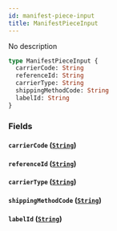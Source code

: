 ```yaml
---
id: manifest-piece-input
title: ManifestPieceInput
---
```


No description

```graphql
type ManifestPieceInput {
  carrierCode: String
  referenceId: String
  carrierType: String
  shippingMethodCode: String
  labelId: String
}
```

### Fields

#### `carrierCode` ([`String`](../../label-service/scalars/string))

#### `referenceId` ([`String`](../../label-service/scalars/string))

#### `carrierType` ([`String`](../../label-service/scalars/string))

#### `shippingMethodCode` ([`String`](../../label-service/scalars/string))

#### `labelId` ([`String`](../../label-service/scalars/string))
